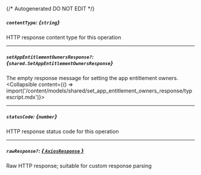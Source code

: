 {/* Autogenerated DO NOT EDIT  */}

##### `contentType`: *{`string`}*
HTTP response content type for this operation

---
##### `setAppEntitlementOwnersResponse?`: *{`shared.SetAppEntitlementOwnersResponse`}*
The empty response message for setting the app entitlement owners.
<Collapsible content={() => import('/content/models/shared/set_app_entitlement_owners_response/typescript.mdx')}>
</Collapsible>

---
##### `statusCode`: *{`number`}*
HTTP response status code for this operation

---
##### `rawResponse?`: [*{ `AxiosResponse` }*](https://axios-http.com/docs/res_schema)
Raw HTTP response; suitable for custom response parsing

